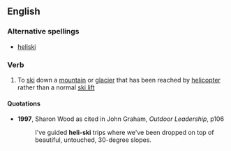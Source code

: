 ==English==

===Alternative spellings===

* [[heliski]]

===Verb===
{{en-verb|heli-ski|ing}}

# To [[ski]] down a [[mountain]] or [[glacier]] that has been reached by [[helicopter]] rather than a normal [[ski lift]]

====Quotations====
*'''1997''', Sharon Wood as cited in John Graham, ''Outdoor Leadership'', p106
*:I've guided '''heli-ski''' trips where we've been dropped on top of beautiful, untouched, 30-degree slopes.